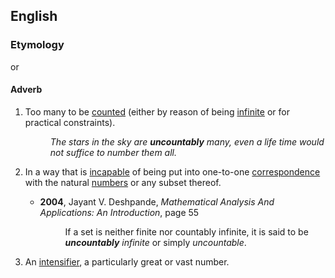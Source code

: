==English==

===Etymology===
{{suffix|uncountable|ly}} or {{prefix|un|countably}}

====Adverb====
{{en-adv|-}}

# Too many to be [[count]]ed (either by reason of being [[infinite]] or for practical constraints).
#:''The stars in the sky are '''uncountably''' many, even a life time would not suffice to number them all.''
# {{mathematics}} In a way that is [[incapable]] of being put into one-to-one [[correspondence]] with the natural [[number]]s or any subset thereof.
#*'''2004''', Jayant V. Deshpande, ''Mathematical Analysis And Applications: An Introduction'', page 55
#*:If a set is neither finite nor countably infinite, it is said to be '''''uncountably''' infinite'' or simply ''uncountable''.
# An [[intensifier]], a particularly great or vast number.